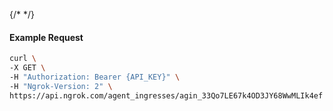 {/* <!-- Code generated for API Clients. DO NOT EDIT. --> */}

#### Example Request
```bash
curl \
-X GET \
-H "Authorization: Bearer {API_KEY}" \
-H "Ngrok-Version: 2" \
https://api.ngrok.com/agent_ingresses/agin_33Qo7LE67k4OD3JY68WwMLIk4ef
```